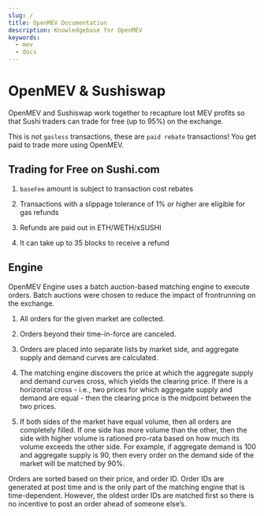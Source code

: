 ```yaml
---
slug: /
title: OpenMEV Documentation
description: Knowledgebase for OpenMEV
keywords:
  - mev
  - docs
---
```


# OpenMEV & Sushiswap

OpenMEV and Sushiswap work together to recapture lost MEV profits so that Sushi
traders can trade for free (up to 95%) on the exchange.

This is not `gasless` transactions, these are `paid rebate` transactions! You
get paid to trade more using OpenMEV.

## Trading for Free on Sushi.com

1. `baseFee` amount is subject to transaction cost rebates

2. Transactions with a slippage tolerance of 1% or higher are eligible for gas
   refunds

3. Refunds are paid out in ETH/WETH/xSUSHI

4. It can take up to 35 blocks to receive a refund

## Engine

OpenMEV Engine uses a batch auction-based matching engine to execute orders.
Batch auctions were chosen to reduce the impact of frontrunning on the exchange.

1. All orders for the given market are collected.

2. Orders beyond their time-in-force are canceled.

3. Orders are placed into separate lists by market side, and aggregate supply
   and demand curves are calculated.

4. The matching engine discovers the price at which the aggregate supply and
   demand curves cross, which yields the clearing price. If there is a
   horizontal cross - i.e., two prices for which aggregate supply and demand are
   equal - then the clearing price is the midpoint between the two prices.

5. If both sides of the market have equal volume, then all orders are completely
   filled. If one side has more volume than the other, then the side with higher
   volume is rationed pro-rata based on how much its volume exceeds the other
   side. For example, if aggregate demand is 100 and aggregate supply is 90,
   then every order on the demand side of the market will be matched by 90%.

Orders are sorted based on their price, and order ID. Order IDs are generated at
post time and is the only part of the matching engine that is time-dependent.
However, the oldest order IDs are matched first so there is no incentive to post
an order ahead of someone else’s.
